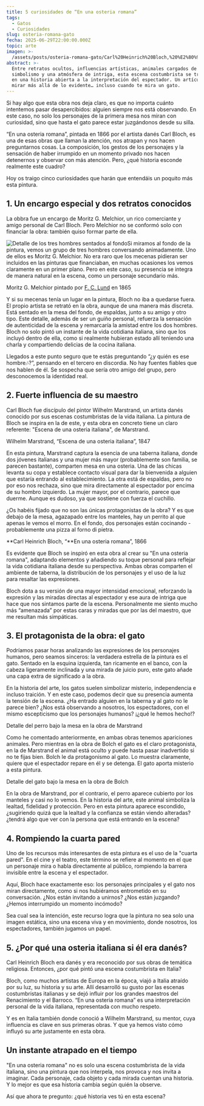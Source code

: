 ```yaml
---
title: 5 curiosidades de “En una osteria romana”
tags:
  - Gatos
  - Curiosidades
slug: osteria-romana-gato
fecha: 2025-06-29T22:00:00.000Z
topic: arte
imagen: >-
  /assets/posts/osteria-romana-gato/Carl%20Heinrich%20Bloch,%20%E2%80%9CEn%20una%20osteria%20romana%E2%80%9D,%201866.webp
abstract: >-
  Entre retratos ocultos, influencias artísticas, animales cargados de
  simbolismo y una atmósfera de intriga, esta escena costumbrista se transforma
  en una historia abierta a la interpretación del espectador. Un artículo para
  mirar más allá de lo evidente… incluso cuando te mira un gato.
---
```


Si hay algo que esta obra nos deja claro, es que no importa cuánto intentemos pasar desapercibidos: alguien siempre nos está observando. En este caso, no solo los personajes de la primera mesa nos miran con curiosidad, sino que hasta el gato parece estar juzgándonos desde su silla.

“En una osteria romana”, pintada en 1866 por el artista danés Carl Bloch, es una de esas obras que llaman la atención, nos atrapan y nos hacen preguntarnos cosas. La composición, los gestos de los personajes y la sensación de haber irrumpido en un momento privado nos hacen detenernos y observar con más atención. Pero, ¿qué historia esconde realmente este cuadro?

Hoy os traigo cinco curiosidades que harán que entendáis un poquito más esta pintura.

## 1. Un encargo especial y dos retratos conocidos

La obbra fue un encargo de Moritz G. Melchior, un rico comerciante y amigo personal de Carl Bloch. Pero Melchior no se conformó solo con financiar la obra: también quiso formar parte de ella.

![Detalle de los tres hombres sentados al fondo](/assets/posts/osteria-romana-gato/Detalle%20de%20los%20tres%20hombres%20sentados%20al%20fondo.webp "Detalle de los tres hombres sentados al fondo")Si miramos al fondo de la pintura, vemos un grupo de tres hombres conversando animadamente. Uno de ellos es Moritz G. Melchior. No era raro que los mecenas pidieran ser incluidos en las pinturas que financiaban, en muchas ocasiones los vemos claramente en un primer plano. Pero en este caso, su presencia se integra de manera natural en la escena, como un personaje secundario más.

Moritz G. Melchior pintado por [F. C. Lund](https://en.wikipedia.org/wiki/F._C._Lund) en 1865

Y si su mecenas tenía un lugar en la pintura, Bloch no iba a quedarse fuera. El propio artista se retrató en la obra, aunque de una manera más discreta. Está sentado en la mesa del fondo, de espaldas, junto a su amigo y otro tipo. Este detalle, además de ser un guiño personal, refuerza la sensación de autenticidad de la escena y remarcaría la amistad entre los dos hombres. Bloch no solo pintó un instante de la vida cotidiana italiana, sino que los incluyó dentro de ella, como si realmente hubieran estado allí teniendo una charla y compartiendo delicias de la cocina italiana.

Llegados a este punto seguro que te estás preguntando “¿y quién es ese hombre🎶?”, pensando en el tercero en discordia. No hay fuentes fiables que nos hablen de él. Se sospecha que sería otro amigo del grupo, pero desconocemos la identidad real.

## 2. Fuerte influencia de su maestro

Carl Bloch fue discípulo del pintor Wilhelm Marstrand, un artista danés conocido por sus escenas costumbristas de la vida italiana. La pintura de Bloch se inspira en la de este, y esta obra en concreto tiene un claro referente: "Escena de una osteria italiana", de Marstrand.

Wilhelm Marstrand, “Escena de una osteria italiana”, 1847

En esta pintura, Marstrand captura la esencia de una taberna italiana, donde dos jóvenes italianas y una mujer más mayor (probablemente son familia, se parecen bastante), comparten mesa en una osteria. Una de las chicas levanta su copa y establece contacto visual para dar la bienvenida a alguien que estaría entrando al establecimiento. La otra está de espaldas, pero no por eso nos rechaza, sino que mira directamente al espectador por encima de su hombro izquierdo. La mujer mayor, por el contrario, parece que duerme. Aunque es dudoso, ya que sostiene con fuerza el cuchillo.

¿Os habéis fijado que no son las únicas protagonistas de la obra? Y es que debajo de la mesa, agazapado entre los manteles, hay un perrito al que apenas le vemos el morro. En el fondo, dos personajes están cocinando -probablemente una pizza al forno di pietra.

\*\*Carl Heinrich Bloch, “\*\*En una osteria romana”, 1866

Es evidente que Bloch se inspiró en esta obra al crear su "En una osteria romana", adaptando elementos y añadiendo su toque personal para reflejar la vida cotidiana italiana desde su perspectiva. Ambas obras comparten el ambiente de taberna, la distribución de los personajes y el uso de la luz para resaltar las expresiones.

Bloch dota a su versión de una mayor intensidad emocional, reforzando la expresión y las miradas directas al espectador y ese aura de intriga que hace que nos sintamos parte de la escena. Personalmente me siento mucho más “amenazada” por estas caras y miradas que por las del maestro, que me resultan más simpáticas.

## 3. El protagonista de la obra: el gato

Podríamos pasar horas analizando las expresiones de los personajes humanos, pero seamos sinceros: la verdadera estrella de la pintura es el gato. Sentado en la esquina izquierda, tan ricamente en el banco, con la cabeza ligeramente inclinada y una mirada de juicio puro, este gato añade una capa extra de significado a la obra.

En la historia del arte, los gatos suelen simbolizar misterio, independencia e incluso traición. Y en este caso, podemos decir que su presencia aumenta la tensión de la escena. ¿Ha entrado alguien en la taberna y al gato no le parece bien? ¿Nos está observando a nosotros, los espectadores, con el mismo escepticismo que los personajes humanos? ¡¿qué le hemos hecho!?

Detalle del perro bajo la mesa en la obra de Marstrand

Como he comentado anteriormente, en ambas obras tenemos apariciones animales. Pero mientras en la obra de Bolch el gato es el claro protagonista, en la de Marstrand el animal está oculto y puede hasta pasar inadvertido si no te fijas bien. Bolch le da protagonismo al gato. Lo muestra claramente, quiere que el espectador repare en él y se detenga. El gato aporta misterio a esta pintura.

Detalle del gato bajo la mesa en la obra de Bolch

En la obra de Marstrand, por el contrario, el perro aparece cubierto por los manteles y casi no lo vemos. En la historia del arte, este animal simboliza la lealtad, fidelidad y protección. Pero en esta pintura aparece escondido, ¿sugiriendo quizá que la lealtad y la confianza se están viendo alteradas? ¿tendrá algo que ver con la persona que está entrando en la escena?

## 4. Rompiendo la cuarta pared

Uno de los recursos más interesantes de esta pintura es el uso de la "cuarta pared". En el cine y el teatro, este término se refiere al momento en el que un personaje mira o habla directamente al público, rompiendo la barrera invisible entre la escena y el espectador.

Aquí, Bloch hace exactamente eso: los personajes principales y el gato nos miran directamente, como si nos hubiéramos entrometido en su conversación. ¿Nos están invitando a unirnos? ¿Nos están juzgando? ¿Hemos interrumpido un momento incómodo?

Sea cual sea la intención, este recurso logra que la pintura no sea solo una imagen estática, sino una escena viva y en movimiento, donde nosotros, los espectadores, también jugamos un papel.

## 5. ¿Por qué una osteria italiana si él era danés?

Carl Heinrich Bloch era danés y era reconocido por sus obras de temática religiosa. Entonces, ¿por qué pintó una escena costumbrista en Italia?

Bloch, como muchos artistas de Europa en la época, viajó a Italia atraído por su luz, su historia y su arte. Allí desarrolló su gusto por las escenas costumbristas italianas y se dejó influir por los grandes maestros del Renacimiento y el Barroco. “En una osteria romana” es una interpretación personal de la vida italiana, representada con mucho respeto.

Y es en Italia también donde conoció a Wilhelm Marstrand, su mentor, cuya influencia es clave en sus primeras obras. Y que ya hemos visto cómo influyó su arte justamente en esta obra.

## Un instante atrapado en el tiempo

"En una osteria romana" no es solo una escena costumbrista de la vida italiana, sino una pintura que nos interpela, nos provoca y nos invita a imaginar. Cada personaje, cada objeto y cada mirada cuentan una historia. Y lo mejor es que esa historia cambia según quién la observe.

Así que ahora te pregunto: ¿qué historia ves tú en esta escena?
